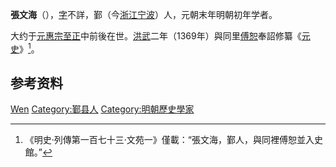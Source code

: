 {{Otheruses|other=名为张文海的其他人物|张文海}}

'''張文海'''（{{bd|？||？}}），[[表字|字]]不詳，鄞（今[[浙江|浙江]][[宁波|宁波]]）人，元朝末年明朝初年学者。

大约于[[元惠宗|元惠宗]][[至正|至正]]中前後在世。[[洪武|洪武]]二年（1369年）與同里[[傅恕|傅恕]]奉詔修纂《[[元史|元史]]》<ref>《明史·列傳第一百七十三·文苑一》僅載：“張文海，鄞人，與同裡傅恕並入史館。”</ref>。

== 参考资料 ==
{{reflist}}

{{Authority control}}
{{DEFAULTSORT:Zhang张}}
[[Category:张姓|Wen]]
[[Category:鄞县人|Category:鄞县人]]
[[Category:明朝歷史學家|Category:明朝歷史學家]]